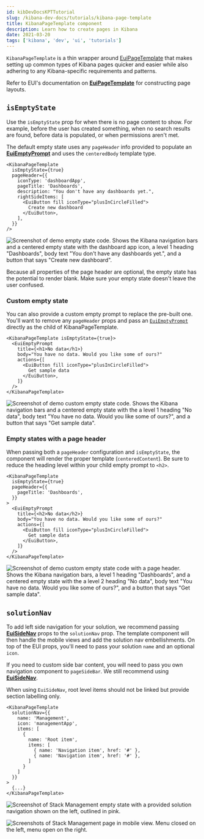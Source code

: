```yaml
---
id: kibDevDocsKPTTutorial
slug: /kibana-dev-docs/tutorials/kibana-page-template
title: KibanaPageTemplate component
description: Learn how to create pages in Kibana
date: 2021-03-20
tags: ['kibana', 'dev', 'ui', 'tutorials']
---
```


`KibanaPageTemplate` is a thin wrapper around [EuiPageTemplate](https://elastic.github.io/eui/#/layout/page) that makes setting up common types of Kibana pages quicker and easier while also adhering to any Kibana-specific requirements and patterns.

Refer to EUI's documentation on [**EuiPageTemplate**](https://elastic.github.io/eui/#/layout/page) for constructing page layouts.

## `isEmptyState`

Use the `isEmptyState` prop for when there is no page content to show. For example, before the user has created something, when no search results are found, before data is populated, or when permissions aren't met.

The default empty state uses any `pageHeader` info provided to populate an [**EuiEmptyPrompt**](https://elastic.github.io/eui/#/display/empty-prompt) and uses the `centeredBody` template type.

```tsx
<KibanaPageTemplate
  isEmptyState={true}
  pageHeader={{
    iconType: 'dashboardApp',
    pageTitle: 'Dashboards',
    description: "You don't have any dashboards yet.",
    rightSideItems: [
      <EuiButton fill iconType="plusInCircleFilled">
        Create new dashboard
      </EuiButton>,
    ],
  }}
/>
```

![Screenshot of demo empty state code. Shows the Kibana navigation bars and a centered empty state with the dashboard app icon, a level 1 heading "Dashboards", body text "You don't have any dashboards yet.", and a button that says "Create new dashboard".](../assets/kibana_default_empty_state.png)

<DocCallOut color="warning" title="Missing page header content can lead to an anemic empty state">
  Because all properties of the page header are optional, the empty state has the potential to
  render blank. Make sure your empty state doesn't leave the user confused.
</DocCallOut>

### Custom empty state

You can also provide a custom empty prompt to replace the pre-built one. You'll want to remove any `pageHeader` props and pass an [`EuiEmptyPrompt`](https://elastic.github.io/eui/#/display/empty-prompt) directly as the child of KibanaPageTemplate.

```tsx
<KibanaPageTemplate isEmptyState={true}>
  <EuiEmptyPrompt
    title={<h1>No data</h1>}
    body="You have no data. Would you like some of ours?"
    actions={[
      <EuiButton fill iconType="plusInCircleFilled">
        Get sample data
      </EuiButton>,
    ]}
  />
</KibanaPageTemplate>
```

![Screenshot of demo custom empty state code. Shows the Kibana navigation bars and a centered empty state with the a level 1 heading "No data", body text "You have no data. Would you like some of ours?", and a button that says "Get sample data".](../assets/kibana_custom_empty_state.png)

### Empty states with a page header

When passing both a `pageHeader` configuration and `isEmptyState`, the component will render the proper template (`centeredContent`). Be sure to reduce the heading level within your child empty prompt to `<h2>`.

```tsx
<KibanaPageTemplate
  isEmptyState={true}
  pageHeader={{
    pageTitle: 'Dashboards',
  }}
>
  <EuiEmptyPrompt
    title={<h2>No data</h2>}
    body="You have no data. Would you like some of ours?"
    actions={[
      <EuiButton fill iconType="plusInCircleFilled">
        Get sample data
      </EuiButton>,
    ]}
  />
</KibanaPageTemplate>
```

![Screenshot of demo custom empty state code with a page header. Shows the Kibana navigation bars, a level 1 heading "Dashboards", and a centered empty state with the a level 2 heading "No data", body text "You have no data. Would you like some of ours?", and a button that says "Get sample data".](../assets/kibana_header_and_empty_state.png)

## `solutionNav`

To add left side navigation for your solution, we recommend passing [**EuiSideNav**](https://elastic.github.io/eui/#/navigation/side-nav) props to the `solutionNav` prop. The template component will then handle the mobile views and add the solution nav embellishments. On top of the EUI props, you'll need to pass your solution `name` and an optional `icon`.

If you need to custom side bar content, you will need to pass you own navigation component to `pageSideBar`. We still recommend using [**EuiSideNav**](https://elastic.github.io/eui/#/navigation/side-nav).

When using `EuiSideNav`, root level items should not be linked but provide section labelling only.

```tsx
<KibanaPageTemplate
  solutionNav={{
    name: 'Management',
    icon: 'managementApp',
    items: [
      {
        name: 'Root item',
        items: [
          { name: 'Navigation item', href: '#' },
          { name: 'Navigation item', href: '#' },
        ]
      }
    ]
  }}
>
  {...}
</KibanaPageTemplate>
```


![Screenshot of Stack Management empty state with a provided solution navigation shown on the left, outlined in pink.](../assets/kibana_template_solution_nav.png)

![Screenshots of Stack Management page in mobile view. Menu closed on the left, menu open on the right.](../assets/kibana_template_solution_nav_mobile.png)
